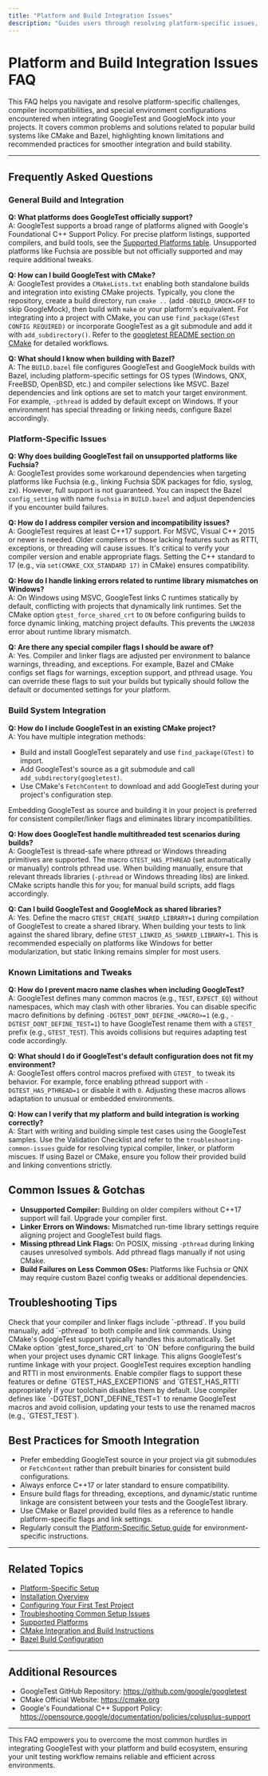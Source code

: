 ```yaml
---
title: "Platform and Build Integration Issues"
description: "Guides users through resolving platform-specific issues, unsupported compilers, or special environment configurations (including popular build systems like CMake and Bazel). Discusses known limitations and solutions for smoother integration."
---
```


# Platform and Build Integration Issues FAQ

This FAQ helps you navigate and resolve platform-specific challenges, compiler incompatibilities, and special environment configurations encountered when integrating GoogleTest and GoogleMock into your projects. It covers common problems and solutions related to popular build systems like CMake and Bazel, highlighting known limitations and recommended practices for smoother integration and build stability.

---

## Frequently Asked Questions

### General Build and Integration

**Q: What platforms does GoogleTest officially support?**  
A: GoogleTest supports a broad range of platforms aligned with Google's Foundational C++ Support Policy. For precise platform listings, supported compilers, and build tools, see the [Supported Platforms table](https://github.com/google/oss-policies-info/blob/main/foundational-cxx-support-matrix.md). Unsupported platforms like Fuchsia are possible but not officially supported and may require additional tweaks.

**Q: How can I build GoogleTest with CMake?**  
A: GoogleTest provides a `CMakeLists.txt` enabling both standalone builds and integration into existing CMake projects. Typically, you clone the repository, create a build directory, run `cmake ..` (add `-DBUILD_GMOCK=OFF` to skip GoogleMock), then build with `make` or your platform's equivalent. For integrating into a project with CMake, you can use `find_package(GTest CONFIG REQUIRED)` or incorporate GoogleTest as a git submodule and add it with `add_subdirectory()`. Refer to the [googletest README section on CMake](https://github.com/google/googletest/blob/main/googletest/README.md) for detailed workflows.

**Q: What should I know when building with Bazel?**  
A: The `BUILD.bazel` file configures GoogleTest and GoogleMock builds with Bazel, including platform-specific settings for OS types (Windows, QNX, FreeBSD, OpenBSD, etc.) and compiler selections like MSVC. Bazel dependencies and link options are set to match your target environment. For example, `-pthread` is added by default except on Windows. If your environment has special threading or linking needs, configure Bazel accordingly.


### Platform-Specific Issues

**Q: Why does building GoogleTest fail on unsupported platforms like Fuchsia?**  
A: GoogleTest provides some workaround dependencies when targeting platforms like Fuchsia (e.g., linking Fuchsia SDK packages for fdio, syslog, zx). However, full support is not guaranteed. You can inspect the Bazel `config_setting` with name `fuchsia` in `BUILD.bazel` and adjust dependencies if you encounter build failures.

**Q: How do I address compiler version and incompatibility issues?**  
A: GoogleTest requires at least C++17 support. For MSVC, Visual C++ 2015 or newer is needed. Older compilers or those lacking features such as RTTI, exceptions, or threading will cause issues. It's critical to verify your compiler version and enable appropriate flags. Setting the C++ standard to 17 (e.g., via `set(CMAKE_CXX_STANDARD 17)` in CMake) ensures compatibility.

**Q: How do I handle linking errors related to runtime library mismatches on Windows?**  
A: On Windows using MSVC, GoogleTest links C runtimes statically by default, conflicting with projects that dynamically link runtimes. Set the CMake option `gtest_force_shared_crt` to `ON` before configuring builds to force dynamic linking, matching project defaults. This prevents the `LNK2038` error about runtime library mismatch.

**Q: Are there any special compiler flags I should be aware of?**  
A: Yes. Compiler and linker flags are adjusted per environment to balance warnings, threading, and exceptions. For example, Bazel and CMake configs set flags for warnings, exception support, and pthread usage. You can override these flags to suit your builds but typically should follow the default or documented settings for your platform.


### Build System Integration

**Q: How do I include GoogleTest in an existing CMake project?**  
A: You have multiple integration methods:
- Build and install GoogleTest separately and use `find_package(GTest)` to import.
- Add GoogleTest's source as a git submodule and call `add_subdirectory(googletest)`.
- Use CMake's `FetchContent` to download and add GoogleTest during your project's configuration step.

Embedding GoogleTest as source and building it in your project is preferred for consistent compiler/linker flags and eliminates library incompatibilities.

**Q: How does GoogleTest handle multithreaded test scenarios during builds?**  
A: GoogleTest is thread-safe where pthread or Windows threading primitives are supported. The macro `GTEST_HAS_PTHREAD` (set automatically or manually) controls pthread use. When building manually, ensure that relevant threads libraries (`-pthread` or Windows threading libs) are linked. CMake scripts handle this for you; for manual build scripts, add flags accordingly.

**Q: Can I build GoogleTest and GoogleMock as shared libraries?**  
A: Yes. Define the macro `GTEST_CREATE_SHARED_LIBRARY=1` during compilation of GoogleTest to create a shared library. When building your tests to link against the shared library, define `GTEST_LINKED_AS_SHARED_LIBRARY=1`. This is recommended especially on platforms like Windows for better modularization, but static linking remains simpler for most users.


### Known Limitations and Tweaks

**Q: How do I prevent macro name clashes when including GoogleTest?**  
A: GoogleTest defines many common macros (e.g., `TEST`, `EXPECT_EQ`) without namespaces, which may clash with other libraries. You can disable specific macro definitions by defining `-DGTEST_DONT_DEFINE_<MACRO>=1` (e.g., `-DGTEST_DONT_DEFINE_TEST=1`) to have GoogleTest rename them with a `GTEST_` prefix (e.g., `GTEST_TEST`). This avoids collisions but requires adapting test code accordingly.

**Q: What should I do if GoogleTest's default configuration does not fit my environment?**  
A: GoogleTest offers control macros prefixed with `GTEST_` to tweak its behavior. For example, force enabling pthread support with `-DGTEST_HAS_PTHREAD=1` or disable it with `0`. Adjusting these macros allows adaptation to unusual or embedded environments.

**Q: How can I verify that my platform and build integration is working correctly?**  
A: Start with writing and building simple test cases using the GoogleTest samples. Use the Validation Checklist and refer to the `troubleshooting-common-issues` guide for resolving typical compiler, linker, or platform miscues. If using Bazel or CMake, ensure you follow their provided build and linking conventions strictly.


## Common Issues & Gotchas

- **Unsupported Compiler:** Building on older compilers without C++17 support will fail. Upgrade your compiler first.
- **Linker Errors on Windows:** Mismatched run-time library settings require aligning project and GoogleTest build flags.
- **Missing pthread Link Flags:** On POSIX, missing `-pthread` during linking causes unresolved symbols. Add pthread flags manually if not using CMake.
- **Build Failures on Less Common OSes:** Platforms like Fuchsia or QNX may require custom Bazel config tweaks or additional dependencies.


## Troubleshooting Tips

<AccordionGroup title="Troubleshooting Platform and Build Issues">
<Accordion title="Build fails with missing pthread symbols on Linux or macOS">
Check that your compiler and linker flags include `-pthread`. If you build manually, add `-pthread` to both compile and link commands. Using CMake's GoogleTest support typically handles this automatically.
</Accordion>

<Accordion title="MSVC linker error due to CRT mismatch">
Set CMake option `gtest_force_shared_crt` to `ON` before configuring the build when your project uses dynamic CRT linkage. This aligns GoogleTest's runtime linkage with your project.
</Accordion>

<Accordion title="Compiler errors related to RTTI or exceptions being disabled">
GoogleTest requires exception handling and RTTI in most environments. Enable compiler flags to support these features or define `GTEST_HAS_EXCEPTIONS` and `GTEST_HAS_RTTI` appropriately if your toolchain disables them by default.
</Accordion>

<Accordion title="Clash of GoogleTest macros with another library">
Use compiler defines like `-DGTEST_DONT_DEFINE_TEST=1` to rename GoogleTest macros and avoid collision, updating your tests to use the renamed macros (e.g., `GTEST_TEST`).
</Accordion>
</AccordionGroup>


## Best Practices for Smooth Integration

- Prefer embedding GoogleTest source in your project via git submodules or `FetchContent` rather than prebuilt binaries for consistent build configurations.
- Always enforce C++17 or later standard to ensure compatibility.
- Ensure build flags for threading, exceptions, and dynamic/static runtime linkage are consistent between your tests and the GoogleTest library.
- Use CMake or Bazel provided build files as a reference to handle platform-specific flags and link settings.
- Regularly consult the [Platform-Specific Setup guide](/getting-started/prerequisites-installation/platform-specific-instructions) for environment-specific instructions.

---

## Related Topics

- [Platform-Specific Setup](/getting-started/prerequisites-installation/platform-specific-instructions)  
- [Installation Overview](/getting-started/prerequisites-installation/installation-overview)  
- [Configuring Your First Test Project](/getting-started/first-steps-usage-validation/configuration-basics)  
- [Troubleshooting Common Setup Issues](/getting-started/first-steps-usage-validation/troubleshooting-common-issues)  
- [Supported Platforms](docs/platforms.md)  
- [CMake Integration and Build Instructions](googletest/README.md)  
- [Bazel Build Configuration](BUILD.bazel)  

---

## Additional Resources

- GoogleTest GitHub Repository: <https://github.com/google/googletest>  
- CMake Official Website: <https://cmake.org>  
- Google's Foundational C++ Support Policy: <https://opensource.google/documentation/policies/cplusplus-support>

---

This FAQ empowers you to overcome the most common hurdles in integrating GoogleTest with your platform and build ecosystem, ensuring your unit testing workflow remains reliable and efficient across environments.